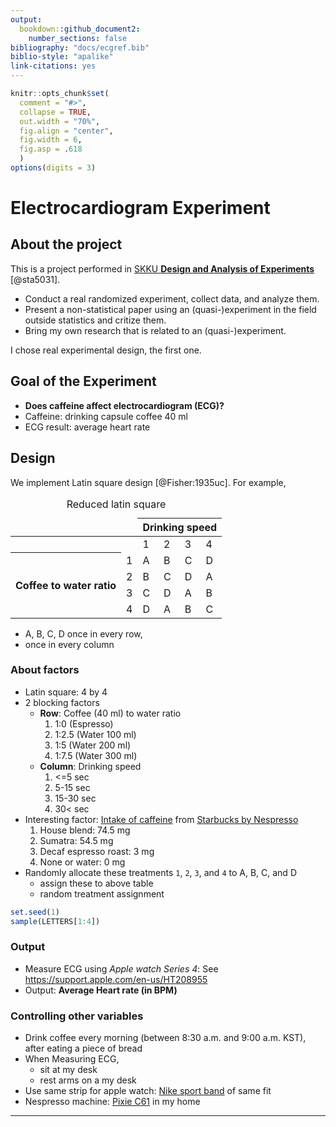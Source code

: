 ```yaml
---
output: 
  bookdown::github_document2:
    number_sections: false
bibliography: "docs/ecgref.bib"
biblio-style: "apalike"
link-citations: yes
---
```


```r
knitr::opts_chunk$set(
  comment = "#>",
  collapse = TRUE,
  out.width = "70%",
  fig.align = "center",
  fig.width = 6,
  fig.asp = .618
  )
options(digits = 3)
```

# Electrocardiogram Experiment

## About the project

This is a project performed in [SKKU **Design and Analysis of Experiments**](https://www.kwonsanglee.com) [@sta5031].

- Conduct a real randomized experiment, collect data, and analyze them.
- Present a non-statistical paper using an (quasi-)experiment in the field outside statistics and critize them.
- Bring my own research that is related to an (quasi-)experiment.

I chose real experimental design, the first one.

## Goal of the Experiment

- **Does caffeine affect electrocardiogram (ECG)?**
- Caffeine: drinking capsule coffee 40 ml
- ECG result: average heart rate

## Design

We implement Latin square design [@Fisher:1935uc]. For example,

<table>
  <caption>Reduced latin square</caption>
  <thead>
    <tr>
      <td colspan = 2></td>
      <th colspan=5>Drinking speed</th>
    </tr>
  </thead>    
  <tbody>
    <tr>
      <td colspan = 2></td>
      <td>1</td>
      <td>2</td>
      <td>3</td>
      <td>4</td>
    </tr>
    <tr>
      <th rowspan=4>Coffee to water ratio</th>
      <td>1</td>
      <td>A</td>
      <td>B</td>
      <td>C</td>
      <td>D</td>
    </tr>
    <tr>
      <td>2</td>
      <td>B</td>
      <td>C</td>
      <td>D</td>
      <td>A</td>
    </tr>
    <tr>
      <td>3</td>
      <td>C</td>
      <td>D</td>
      <td>A</td>
      <td>B</td>
    </tr>
    <tr>
      <td>4</td>
      <td>D</td>
      <td>A</td>
      <td>B</td>
      <td>C</td>
    </tr>
  </tbody>
</table>

- A, B, C, D once in every row,
- once in every column

### About factors
- Latin square: 4 by 4
- 2 blocking factors
    - **Row**: Coffee (40 ml) to water ratio
        1. 1:0 (Espresso)
        2. 1:2.5 (Water 100 ml)
        3. 1:5 (Water 200 ml)
        4. 1:7.5 (Water 300 ml)
    - **Column**: Drinking speed
        1. <=5 sec
        2. 5-15 sec
        3. 15-30 sec
        4. 30< sec
- Interesting factor: [Intake of caffeine](https://www.reddit.com/r/nespresso/comments/id31r5/i_recieved_the_caffiene_content_numbers_for/) from [Starbucks by Nespresso](https://athome.starbucks.com/coffees-by-format/nespresso-original/)
    1. House blend: 74.5 mg
    2. Sumatra: 54.5 mg
    3. Decaf espresso roast: 3 mg
    4. None or water: 0 mg
- Randomly allocate these treatments `1`, `2`, `3`, and `4` to A, B, C, and D
    - assign these to above table
    - random treatment assignment

```r
set.seed(1)
sample(LETTERS[1:4])
```

### Output
- Measure ECG using *Apple watch Series 4*: See [https://support.apple.com/en-us/HT208955](https://support.apple.com/en-us/HT208955)
- Output: **Average Heart rate (in BPM)**

### Controlling other variables
- Drink coffee every morning (between 8:30 a.m. and 9:00 a.m. KST), after eating a piece of bread
- When Measuring ECG,
    - sit at my desk
    - rest arms on a my desk
- Use same strip for apple watch: [Nike sport band](https://www.apple.com/shop/product/MX8C2AM/A/40mm-anthracite-black-nike-sport-band-regular?fnode=5e9ad1340eb02decfee1689be9360555f2f276ad270a672413266cfba01ad7b0e20a1c634dbd66eaec20c01170cf533573070d71c910b376e339037f157174b7e6f45e144d64e052e5274d1069eb67b4) of same fit
- Nespresso machine: [Pixie C61](https://www.nespresso.com/kr/en/order/machines/original/pixie-electric-red-coffee-machine) in my home

---
